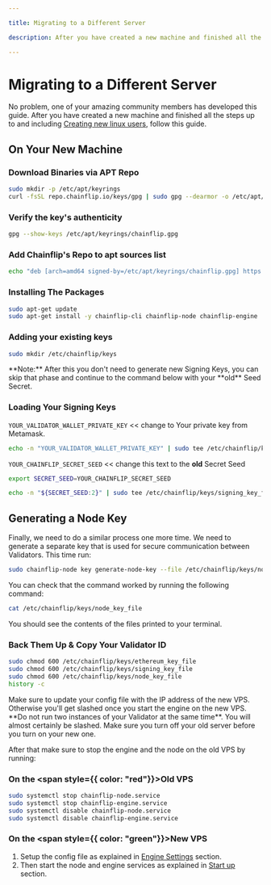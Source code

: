 ```yaml
---

title: Migrating to a Different Server

description: After you have created a new machine and finished all the steps up to and including Creating new linux users, follow this guide.

---
```



# Migrating to a Different Server

No problem, one of your amazing community members has developed this guide. After you have created a new machine and finished all the steps up to and including [Creating new linux users](../validator-setup/creating-new-linux-user), follow this guide.

## On Your New Machine

### Download Binaries via APT Repo

```bash copy
sudo mkdir -p /etc/apt/keyrings
curl -fsSL repo.chainflip.io/keys/gpg | sudo gpg --dearmor -o /etc/apt/keyrings/chainflip.gpg
```

### Verify the key's authenticity

```bash copy
gpg --show-keys /etc/apt/keyrings/chainflip.gpg
```

### Add Chainflip's Repo to apt sources list

```bash copy
echo "deb [arch=amd64 signed-by=/etc/apt/keyrings/chainflip.gpg] https://repo.chainflip.io/perseverance/$(lsb_release -c -s) $(lsb_release -c -s) main" | sudo tee /etc/apt/sources.list.d/chainflip.list
```

### Installing The Packages

```bash copy
sudo apt-get update
sudo apt-get install -y chainflip-cli chainflip-node chainflip-engine
```

### Adding your existing keys

```bash copy
sudo mkdir /etc/chainflip/keys
```

<Callout type="info">
  **Note:** After this you don't need to generate new Signing Keys, you can skip
  that phase and continue to the command below with your **old** Seed Secret.
</Callout>

### Loading Your Signing Keys

`YOUR_VALIDATOR_WALLET_PRIVATE_KEY` \<< change to Your private key from Metamask.

```bash copy
echo -n "YOUR_VALIDATOR_WALLET_PRIVATE_KEY" | sudo tee /etc/chainflip/keys/ethereum_key_file
```

`YOUR_CHAINFLIP_SECRET_SEED` \<< change this text to the **old** Secret Seed

```bash copy
export SECRET_SEED=YOUR_CHAINFLIP_SECRET_SEED
```

```bash copy
echo -n "${SECRET_SEED:2}" | sudo tee /etc/chainflip/keys/signing_key_file
```

## Generating a Node Key

Finally, we need to do a similar process one more time. We need to generate a separate key that is used for secure communication between Validators. This time run:

```bash copy
sudo chainflip-node key generate-node-key --file /etc/chainflip/keys/node_key_file
```

You can check that the command worked by running the following command:

```bash copy
cat /etc/chainflip/keys/node_key_file
```

You should see the contents of the files printed to your terminal.

### Back Them Up & Copy Your Validator ID

```bash copy
sudo chmod 600 /etc/chainflip/keys/ethereum_key_file
sudo chmod 600 /etc/chainflip/keys/signing_key_file
sudo chmod 600 /etc/chainflip/keys/node_key_file
history -c
```

<Callout type="warning">
  Make sure to update your config file with the IP address of the new VPS.
  Otherwise you'll get slashed once you start the engine on the new VPS.
</Callout>

<Callout type="warning">
  **Do not run two instances of your Validator at the same time**. You will
  almost certainly be slashed. Make sure you turn off your old server before you
  turn on your new one.
</Callout>

After that make sure to stop the engine and the node on the old VPS by running:

### On the **<span style={{ color: "red"}}>**Old**</span>** VPS

```bash copy
sudo systemctl stop chainflip-node.service
sudo systemctl stop chainflip-engine.service
sudo systemctl disable chainflip-node.service
sudo systemctl disable chainflip-engine.service
```

### On the **<span style={{ color: "green"}}>**New**</span>** VPS

1. Setup the config file as explained in [Engine Settings](../validator-setup/engine-settings.md) section.
2. Then start the node and engine services as explained in [Start up](../validator-setup/installation-pt2.md) section.
